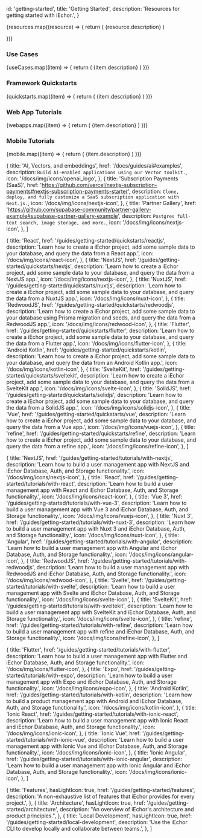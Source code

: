 
  id: 'getting-started',
  title: 'Getting Started',
  description: 'Resources for getting started with iEchor.',
}

<div className="flex flex-col gap-12 my-12">

<div>

  <div className="grid grid-cols-12 gap-6 not-prose">
    {resources.map((resource) => {
      return (
        <Link
          href={`${resource.href}`}
          key={resource.title}
          passHref
        >
          <a className={'col-span-12 md:col-span-4'}>
            <GlassPanel {...resource} background={false} showIconBg={true}>
              {resource.description}
            </GlassPanel>
          </a>
        </Link>
      )

})}

  </div>

</div>

</div>

### Use Cases

<div className="grid lg:grid-cols-12 gap-6 not-prose">
  {useCases.map((item) => {
    return (
      <Link href={`${item.href}`} key={item.title} passHref>
        <a className={'col-span-4'}>
          <GlassPanel title={item.title} span="col-span-6" background={false} icon={item.icon}>
            {item.description}
          </GlassPanel>
        </a>
      </Link>
    )
  })}
</div>

### Framework Quickstarts

<div className="grid lg:grid-cols-12 gap-6 not-prose">
  {quickstarts.map((item) => {
    return (
      <Link href={`${item.href}`} key={item.title} passHref>
        <a className={'col-span-4'}>
          <GlassPanel title={item.title} span="col-span-6" background={false} icon={item.icon}>
            {item.description}
          </GlassPanel>
        </a>
      </Link>
    )
  })}
</div>

### Web App Tutorials

<div className="grid lg:grid-cols-12 gap-6 not-prose">
  {webapps.map((item) => {
    return (
      <Link href={`${item.href}`} key={item.title} passHref>
        <a className={'col-span-4'}>
          <GlassPanel title={item.title} span="col-span-6" background={false} icon={item.icon}>
            {item.description}
          </GlassPanel>
        </a>
      </Link>
    )
  })}
</div>

### Mobile Tutorials

<div className="grid lg:grid-cols-12 gap-6 not-prose">
  {mobile.map((item) => {
    return (
      <Link href={`${item.href}`} key={item.title} passHref>
        <a className={'col-span-4'}>
          <GlassPanel title={item.title} span="col-span-6" background={false} icon={item.icon}>
            {item.description}
          </GlassPanel>
        </a>
      </Link>
    )
  })}
</div>

  {
    title: 'AI, Vectors, and embeddings',
    href: '/docs/guides/ai#examples',
    description: `Build AI-enabled applications using our Vector toolkit.`,
    icon: '/docs/img/icons/openai_logo',
  },
  {
    title: 'Subscription Payments (SaaS)',
    href: 'https://github.com/vercel/nextjs-subscription-payments#nextjs-subscription-payments-starter',
    description: `Clone, deploy, and fully customize a SaaS subscription application with Next.js.`,
    icon: '/docs/img/icons/nextjs-icon',
  },
  {
    title: 'Partner Gallery',
    href: 'https://github.com/supabase-community/partner-gallery-example#supabase-partner-gallery-example',
    description: `Postgres full-text search, image storage, and more.`,
    icon: '/docs/img/icons/nextjs-icon',
  },
]

  {
    title: 'React',
    href: '/guides/getting-started/quickstarts/reactjs',
    description:
      'Learn how to create a iEchor project, add some sample data to your database, and query the data from a React app.',
    icon: '/docs/img/icons/react-icon',
  },
  {
    title: 'NextJS',
    href: '/guides/getting-started/quickstarts/nextjs',
    description:
      'Learn how to create a iEchor project, add some sample data to your database, and query the data from a NextJS app.',
    icon: '/docs/img/icons/nextjs-icon',
  },
  {
    title: 'NuxtJS',
    href: '/guides/getting-started/quickstarts/nuxtjs',
    description:
      'Learn how to create a iEchor project, add some sample data to your database, and query the data from a NuxtJS app.',
    icon: '/docs/img/icons/nuxt-icon',
  },
  {
    title: 'RedwoodJS',
    href: '/guides/getting-started/quickstarts/redwoodjs',
    description:
      'Learn how to create a iEchor project, add some sample data to your database using Prisma migration and seeds, and query the data from a RedwoodJS app.',
    icon: '/docs/img/icons/redwood-icon',
  },
  {
    title: 'Flutter',
    href: '/guides/getting-started/quickstarts/flutter',
    description:
      'Learn how to create a iEchor project, add some sample data to your database, and query the data from a Flutter app.',
    icon: '/docs/img/icons/flutter-icon',
  },
  {
    title: 'Android Kotlin',
    href: '/guides/getting-started/quickstarts/kotlin',
    description:
      'Learn how to create a iEchor project, add some sample data to your database, and query the data from an Android Kotlin app.',
    icon: '/docs/img/icons/kotlin-icon',
  },
  {
    title: 'SvelteKit',
    href: '/guides/getting-started/quickstarts/sveltekit',
    description:
      'Learn how to create a iEchor project, add some sample data to your database, and query the data from a SvelteKit app.',
    icon: '/docs/img/icons/svelte-icon',
  },
  {
    title: 'SolidJS',
    href: '/guides/getting-started/quickstarts/solidjs',
    description:
      'Learn how to create a iEchor project, add some sample data to your database, and query the data from a SolidJS app.',
    icon: '/docs/img/icons/solidjs-icon',
  },
  {
    title: 'Vue',
    href: '/guides/getting-started/quickstarts/vue',
    description:
      'Learn how to create a iEchor project, add some sample data to your database, and query the data from a Vue app.',
    icon: '/docs/img/icons/vuejs-icon',
  },
  {
    title: 'refine',
    href: '/guides/getting-started/quickstarts/refine',
    description:
      'Learn how to create a iEchor project, add some sample data to your database, and query the data from a refine app.',
    icon: '/docs/img/icons/refine-icon',
  },
]

  {
    title: 'NextJS',
    href: '/guides/getting-started/tutorials/with-nextjs',
    description:
      'Learn how to build a user management app with NextJS and iEchor Database, Auth, and Storage functionality.',
    icon: '/docs/img/icons/nextjs-icon',
  },
  {
    title: 'React',
    href: '/guides/getting-started/tutorials/with-react',
    description:
      'Learn how to build a user management app with React and iEchor Database, Auth, and Storage functionality.',
    icon: '/docs/img/icons/react-icon',
  },
  {
    title: 'Vue 3',
    href: '/guides/getting-started/tutorials/with-vue-3',
    description:
      'Learn how to build a user management app with Vue 3 and iEchor Database, Auth, and Storage functionality.',
    icon: '/docs/img/icons/vuejs-icon',
  },
  {
    title: 'Nuxt 3',
    href: '/guides/getting-started/tutorials/with-nuxt-3',
    description:
      'Learn how to build a user management app with Nuxt 3 and iEchor Database, Auth, and Storage functionality.',
    icon: '/docs/img/icons/nuxt-icon',
  },
  {
    title: 'Angular',
    href: '/guides/getting-started/tutorials/with-angular',
    description:
      'Learn how to build a user management app with Angular and iEchor Database, Auth, and Storage functionality.',
    icon: '/docs/img/icons/angular-icon',
  },
  {
    title: 'RedwoodJS',
    href: '/guides/getting-started/tutorials/with-redwoodjs',
    description:
      'Learn how to build a user management app with RedwoodJS and iEchor Database, Auth, and Storage functionality.',
    icon: '/docs/img/icons/redwood-icon',
  },
  {
    title: 'Svelte',
    href: '/guides/getting-started/tutorials/with-svelte',
    description:
      'Learn how to build a user management app with Svelte and iEchor Database, Auth, and Storage functionality.',
    icon: '/docs/img/icons/svelte-icon',
  },
  {
    title: 'SvelteKit',
    href: '/guides/getting-started/tutorials/with-sveltekit',
    description:
      'Learn how to build a user management app with SvelteKit and iEchor Database, Auth, and Storage functionality.',
    icon: '/docs/img/icons/svelte-icon',
  },
  {
    title: 'refine',
    href: '/guides/getting-started/tutorials/with-refine',
    description:
      'Learn how to build a user management app with refine and iEchor Database, Auth, and Storage functionality.',
    icon: '/docs/img/icons/refine-icon',
  },
]

  {
    title: 'Flutter',
    href: '/guides/getting-started/tutorials/with-flutter',
    description:
      'Learn how to build a user management app with Flutter and iEchor Database, Auth, and Storage functionality.',
    icon: '/docs/img/icons/flutter-icon',
  },
  {
    title: 'Expo',
    href: '/guides/getting-started/tutorials/with-expo',
    description:
      'Learn how to build a user management app with Expo and iEchor Database, Auth, and Storage functionality.',
    icon: '/docs/img/icons/expo-icon',
  },
  {
    title: 'Android Kotlin',
    href: '/guides/getting-started/tutorials/with-kotlin',
    description:
      'Learn how to build a product management app with Android and iEchor Database, Auth, and Storage functionality.',
    icon: '/docs/img/icons/kotlin-icon',
  },
  {
    title: 'Ionic React',
    href: '/guides/getting-started/tutorials/with-ionic-react',
    description:
      'Learn how to build a user management app with Ionic React and iEchor Database, Auth, and Storage functionality.',
    icon: '/docs/img/icons/ionic-icon',
  },
  {
    title: 'Ionic Vue',
    href: '/guides/getting-started/tutorials/with-ionic-vue',
    description:
      'Learn how to build a user management app with Ionic Vue and iEchor Database, Auth, and Storage functionality.',
    icon: '/docs/img/icons/ionic-icon',
  },
  {
    title: 'Ionic Angular',
    href: '/guides/getting-started/tutorials/with-ionic-angular',
    description:
      'Learn how to build a user management app with Ionic Angular and iEchor Database, Auth, and Storage functionality.',
    icon: '/docs/img/icons/ionic-icon',
  },
]

  {
    title: 'Features',
    hasLightIcon: true,
    href: '/guides/getting-started/features',
    description: 'A non-exhaustive list of features that iEchor provides for every project.',
  },
  {
    title: 'Architecture',
    hasLightIcon: true,
    href: '/guides/getting-started/architecture',
    description: "An overview of iEchor's architecture and product principles.",
  },
  {
    title: 'Local Development',
    hasLightIcon: true,
    href: '/guides/getting-started/local-development',
    description: 'Use the iEchor CLI to develop locally and collaborate between teams.',
  },
]


